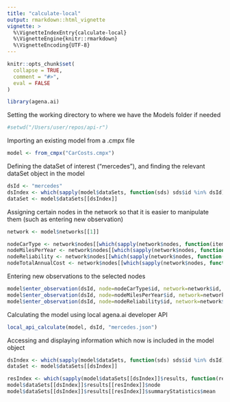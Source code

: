 ```yaml
---
title: "calculate-local"
output: rmarkdown::html_vignette
vignette: >
  %\VignetteIndexEntry{calculate-local}
  %\VignetteEngine{knitr::rmarkdown}
  %\VignetteEncoding{UTF-8}
---
```


```r
knitr::opts_chunk$set(
  collapse = TRUE,
  comment = "#>",
  eval = FALSE
)
```

```r
library(agena.ai)
```


Setting the working directory to where we have the Models folder if needed

```r
#setwd("/Users/user/repos/api-r")
```

Importing an existing model from a .cmpx file

```r
model <- from_cmpx("CarCosts.cmpx")
```

Defining the dataSet of interest ("mercedes"), and finding the relevant dataSet object in the model

```r
dsId <- "mercedes"
dsIndex <- which(sapply(model$dataSets, function(sds) sds$id %in% dsId))
dataSet <- model$dataSets[[dsIndex]]
```

Assigning certain nodes in the network so that it is easier to manipulate them (such as entering new observation)

```r
network <- model$networks[[1]]

nodeCarType <- network$nodes[[which(sapply(network$nodes, function(item) item$id %in% "car_type"))]]
nodeMilesPerYear <- network$nodes[[which(sapply(network$nodes, function(item) item$id %in% "Miles_per_year"))]]
nodeReliability <- network$nodes[[which(sapply(network$nodes, function(item) item$id %in% "Reliability"))]]
nodeTotalAnnualCost <- network$nodes[[which(sapply(network$nodes, function(item) item$id %in% "total_cost"))]]
```

Entering new observations to the selected nodes

```r
model$enter_observation(dsId, node=nodeCarType$id, network=network$id, value="Small")
model$enter_observation(dsId, node=nodeMilesPerYear$id, network=network$id, value=1000)
model$enter_observation(dsId, node=nodeReliability$id, network=network$id, value="Low")
```

Calculating the model using local agena.ai developer API

```r
local_api_calculate(model, dsId, "mercedes.json")
```

Accessing and displaying information which now is included in the model object

```r
dsIndex <- which(sapply(model$dataSets, function(sds) sds$id %in% dsId))
dataSet <- model$dataSets[[dsIndex]]

resIndex <- which(sapply(model$dataSets[[dsIndex]]$results, function(res) res$node %in% "total_cost"))
model$dataSets[[dsIndex]]$results[[resIndex]]$node
model$dataSets[[dsIndex]]$results[[resIndex]]$summaryStatistics$mean
```
